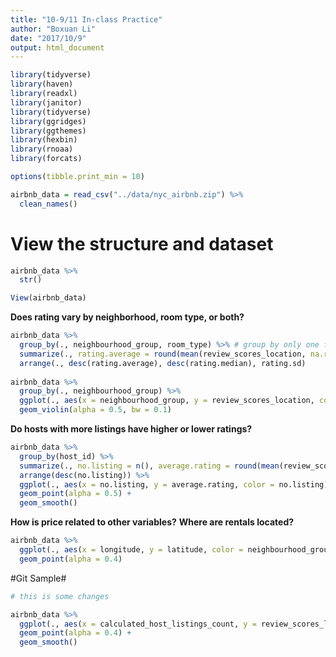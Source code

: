 ```yaml
---
title: "10-9/11 In-class Practice"
author: "Boxuan Li"
date: "2017/10/9"
output: html_document
---
```


```r
library(tidyverse)
library(haven)
library(readxl)
library(janitor)
library(tidyverse)
library(ggridges)
library(ggthemes)
library(hexbin)
library(rnoaa)
library(forcats)

options(tibble.print_min = 10)
```

```r
airbnb_data = read_csv("../data/nyc_airbnb.zip") %>%
  clean_names()
```

# View the structure and dataset
```r
airbnb_data %>%
  str() 

View(airbnb_data)
```

__Does rating vary by neighborhood, room type, or both?__
```r
airbnb_data %>%
  group_by(., neighbourhood_group, room_type) %>% # group by only one factor to check the connection of that factor to rating.
  summarize(., rating.average = round(mean(review_scores_location, na.rm = TRUE),2), rating.median = round(median(review_scores_location, na.rm = TRUE),2), rating.sd = round(sd(review_scores_location, na.rm = TRUE),2)) %>%
  arrange(., desc(rating.average), desc(rating.median), rating.sd)
  
airbnb_data %>%
  group_by(., neighbourhood_group) %>%
  ggplot(., aes(x = neighbourhood_group, y = review_scores_location, color = neighbourhood_group)) +
  geom_violin(alpha = 0.5, bw = 0.1)
```

__Do hosts with more listings have higher or lower ratings?__
```r
airbnb_data %>%
  group_by(host_id) %>%
  summarize(., no.listing = n(), average.rating = round(mean(review_scores_location, na.rm = TRUE), 2)) %>%
  arrange(desc(no.listing)) %>%
  ggplot(., aes(x = no.listing, y = average.rating, color = no.listing)) + 
  geom_point(alpha = 0.5) +
  geom_smooth()
```

__How is price related to other variables?__
__Where are rentals located?__
```r
airbnb_data %>%
  ggplot(., aes(x = longitude, y = latitude, color = neighbourhood_group)) +
  geom_point(alpha = 0.4)
```

#Git Sample#
```r
# this is some changes

airbnb_data %>%
  ggplot(., aes(x = calculated_host_listings_count, y = review_scores_location, color = neighbourhood_group)) +
  geom_point(alpha = 0.4) +
  geom_smooth()
```